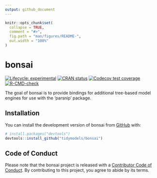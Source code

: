 ```yaml
---
output: github_document
---
```


<!-- README.md is generated from README.Rmd. Please edit that file -->

```r
knitr::opts_chunk$set(
  collapse = TRUE,
  comment = "#>",
  fig.path = "man/figures/README-",
  out.width = "100%"
)
```

# bonsai

<!-- badges: start -->
[![Lifecycle: experimental](https://img.shields.io/badge/lifecycle-experimental-orange.svg)](https://lifecycle.r-lib.org/articles/stages.html#experimental)
[![CRAN status](https://www.r-pkg.org/badges/version/bonsai)](https://CRAN.R-project.org/package=bonsai)
[![Codecov test coverage](https://codecov.io/gh/tidymodels/bonsai/branch/main/graph/badge.svg)](https://app.codecov.io/gh/tidymodels/bonsai?branch=main)
[![R-CMD-check](https://github.com/tidymodels/bonsai/workflows/R-CMD-check/badge.svg)](https://github.com/tidymodels/bonsai/actions)
<!-- badges: end -->

The goal of bonsai is to provide bindings for additional tree-based model 
engines for use with the 'parsnip' package. 

## Installation

You can install the development version of bonsai from [GitHub](https://github.com/) with:

``` r
# install.packages("devtools")
devtools::install_github("tidymodels/bonsai")
```

## Code of Conduct
  
Please note that the bonsai project is released with a [Contributor Code of Conduct](https://contributor-covenant.org/version/2/0/CODE_OF_CONDUCT.html). By contributing to this project, you agree to abide by its terms.
